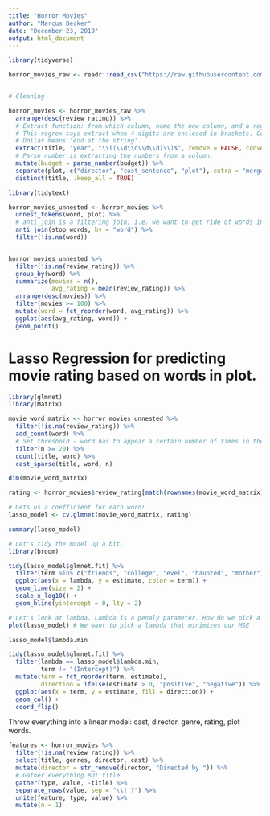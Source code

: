```yaml
---
title: "Horror Movies"
author: "Marcus Becker"
date: "December 23, 2019"
output: html_document
---
```


```r

library(tidyverse)

horror_movies_raw <- readr::read_csv("https://raw.githubusercontent.com/rfordatascience/tidytuesday/master/data/2019/2019-10-22/horror_movies.csv")


# Cleaning

horror_movies <- horror_movies_raw %>%
  arrange(desc(review_rating)) %>%
  # Extract function: from which column, name the new column, and a regrex. 
  # This regrex says extract when 4 digits are enclosed in brackets. Convert = TRUE to go to numeric.
  # Dollar means 'end at the string'.
  extract(title, "year", "\\((\\d\\d\\d\\d)\\)$", remove = FALSE, convert = TRUE) %>%
  # Parse number is extracting the numbers from a column.
  mutate(budget = parse_number(budget)) %>%
  separate(plot, c("director", "cast_sentence", "plot"), extra = "merge", sep = "\\. ", fill = "right") %>%
  distinct(title, .keep_all = TRUE)

```


```r

library(tidytext)

horror_movies_unnested <- horror_movies %>%
  unnest_tokens(word, plot) %>%
  # anti_join is a filtering join; i.e. we want to get ride of words in stop_words.
  anti_join(stop_words, by = "word") %>%
  filter(!is.na(word))


horror_movies_unnested %>%
  filter(!is.na(review_rating)) %>%
  group_by(word) %>%
  summarize(movies = n(),
            avg_rating = mean(review_rating)) %>%
  arrange(desc(movies)) %>%
  filter(movies >= 100) %>%
  mutate(word = fct_reorder(word, avg_rating)) %>%
  ggplot(aes(avg_rating, word)) +
  geom_point()


```

# Lasso Regression for predicting movie rating based on words in plot.

```r

library(glmnet)
library(Matrix)

movie_word_matrix <- horror_movies_unnested %>%
  filter(!is.na(review_rating)) %>%
  add_count(word) %>%
  # Set threshold - word has to appear a certain number of times in the dataset.
  filter(n >= 20) %>%
  count(title, word) %>%
  cast_sparse(title, word, n)

dim(movie_word_matrix)

rating <- horror_movies$review_rating[match(rownames(movie_word_matrix), horror_movies$title)]

# Gets us a coefficient for each word!
lasso_model <- cv.glmnet(movie_word_matrix, rating)

summary(lasso_model)

# Let's tidy the model up a bit.
library(broom)

tidy(lasso_model$glmnet.fit) %>%
  filter(term %in% c("friends", "college", "evel", "haunted", "mother")) %>%
  ggplot(aes(x = lambda, y = estimate, color = term)) +
  geom_line(size = 2) +
  scale_x_log10() +
  geom_hline(yintercept = 0, lty = 2)

# Let's look at lambda. Lambda is a penaly parameter. How do we pick a lambda?
plot(lasso_model) # We want to pick a lambda that minimizes our MSE

lasso_model$lambda.min

tidy(lasso_model$glmnet.fit) %>%
  filter(lambda == lasso_model$lambda.min,
         term != "(Intercept)") %>%
  mutate(term = fct_reorder(term, estimate),
         direction = ifelse(estimate > 0, "positive", "negative")) %>%
  ggplot(aes(x = term, y = estimate, fill = direction)) +
  geom_col() +
  coord_flip()

```

Throw everything into a linear model: cast, director, genre, rating, plot words.

```r

features <- horror_movies %>%
  filter(!is.na(review_rating)) %>%
  select(title, genres, director, cast) %>%
  mutate(director = str_remove(director, "Directed by ")) %>%
  # Gather everything BUT title.
  gather(type, value, -title) %>%
  separate_rows(value, sep = "\\| ?") %>%
  unite(feature, type, value) %>%
  mutate(n = 1)

```








